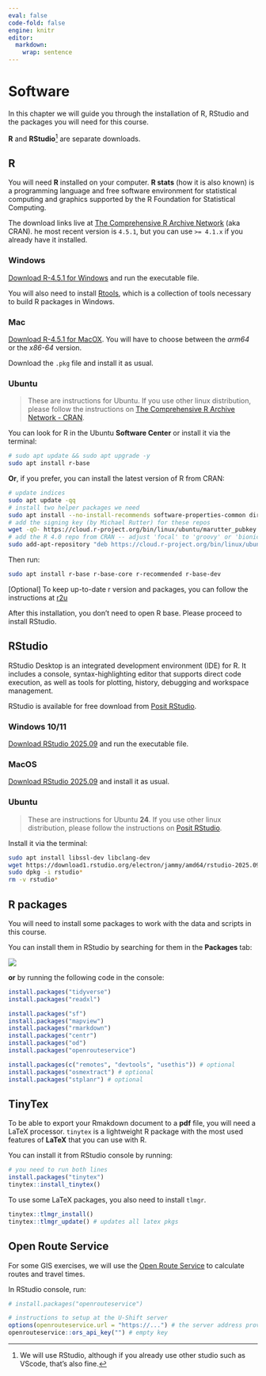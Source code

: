 ```yaml
---
eval: false
code-fold: false
engine: knitr
editor: 
  markdown: 
    wrap: sentence
---
```


# Software

In this chapter we will guide you through the installation of R, RStudio and the packages you will need for this course.

**R** and **RStudio**[^1] are separate downloads.

[^1]: We will use RStudio, although if you already use other studio such as VScode, that's also fine.

## R

You will need **R** installed on your computer.
**R stats** (how it is also known) is a programming language and free software environment for statistical computing and graphics supported by the R Foundation for Statistical Computing.

The download links live at [The Comprehensive R Archive Network](https://cran.r-project.org/) (aka CRAN).
he most recent version is `4.5.1`, but you can use `>= 4.1.x` if you already have it installed.

:::: {.panel-tabset .nav-pills}
### Windows

[Download R-4.5.1 for Windows](https://cran.r-project.org/bin/windows/base/R-4.5.1-win.exe) and run the executable file.

::: {.callout-important icon="false"}
You will also need to install [Rtools](https://cran.r-project.org/bin/windows/Rtools/rtools45/rtools.html), which is a collection of tools necessary to build R packages in Windows.
:::

### Mac

[Download R-4.5.1 for MacOX](https://cran.r-project.org/).
You will have to choose between the *arm64* or the *x86-64* version.

Download the `.pkg` file and install it as usual.

### Ubuntu

> These are instructions for Ubuntu.
> If you use other linux distribution, please follow the instructions on [The Comprehensive R Archive Network - CRAN](https://cran.r-project.org/bin/linux/).

You can look for R in the Ubuntu **Software Center** or install it via the terminal:

```bash
# sudo apt update && sudo apt upgrade -y
sudo apt install r-base
```

**Or**, if you prefer, you can install the latest version of R from CRAN:

```bash
# update indices
sudo apt update -qq
# install two helper packages we need
sudo apt install --no-install-recommends software-properties-common dirmngr
# add the signing key (by Michael Rutter) for these repos
wget -qO- https://cloud.r-project.org/bin/linux/ubuntu/marutter_pubkey.asc | sudo tee -a /etc/apt/trusted.gpg.d/cran_ubuntu_key.asc
# add the R 4.0 repo from CRAN -- adjust 'focal' to 'groovy' or 'bionic' as needed
sudo add-apt-repository "deb https://cloud.r-project.org/bin/linux/ubuntu $(lsb_release -cs)-cran40/"
```

Then run:

```bash
sudo apt install r-base r-base-core r-recommended r-base-dev
```

\[Optional\] To keep up-to-date r version and packages, you can follow the instructions at [r2u](https://eddelbuettel.github.io/r2u/)
::::

After this installation, you don't need to open R base.
Please proceed to install RStudio.

## RStudio

RStudio Desktop is an integrated development environment (IDE) for R.
It includes a console, syntax-highlighting editor that supports direct code execution, as well as tools for plotting, history, debugging and workspace management.

RStudio is available for free download from [Posit RStudio](https://posit.co/download/rstudio-desktop/).

::: {.panel-tabset .nav-pills}
### Windows 10/11

[Download RStudio 2025.09](https://download1.rstudio.org/electron/windows/RStudio-2025.09.0-387.exe) and run the executable file.

### MacOS

[Download RStudio 2025.09](https://download1.rstudio.org/electron/macos/RStudio-2025.09.0-387.dmg) and install it as usual.

### Ubuntu

> These are instructions for Ubuntu **24**.
> If you use other linux distribution, please follow the instructions on [Posit RStudio](https://posit.co/download/rstudio-desktop/).

Install it via the terminal:

```bash
sudo apt install libssl-dev libclang-dev
wget https://download1.rstudio.org/electron/jammy/amd64/rstudio-2025.09.0-387-amd64.deb
sudo dpkg -i rstudio*
rm -v rstudio*
```
:::

## R packages

You will need to install some packages to work with the data and scripts in this course.

You can install them in RStudio by searching for them in the **Packages** tab:

![](images/clipboard-3443685728.png)

**or** by running the following code in the console:

```r
install.packages("tidyverse")
install.packages("readxl")

install.packages("sf")
install.packages("mapview")
install.packages("rmarkdown")
install.packages("centr")
install.packages("od")
install.packages("openrouteservice")

install.packages(c("remotes", "devtools", "usethis")) # optional
install.packages("osmextract") # optional
install.packages("stplanr") # optional
```

## TinyTex

To be able to export your Rmakdown document to a **pdf** file, you will need a LaTeX processor.
`tinytex` is a lightweight R package with the most used features of **LaTeX** that you can use with R.

You can install it from RStudio console by running:

```r
# you need to run both lines
install.packages("tinytex")
tinytex::install_tinytex()
```

To use some LaTeX packages, you also need to install `tlmgr`.

```r
tinytex::tlmgr_install()
tinytex::tlmgr_update() # updates all latex pkgs
```

## Open Route Service {#ors}

For some GIS exercises, we will use the [Open Route Service](https://openrouteservice.org/) to calculate routes and travel times.

In RStudio console, run:

```r
# install.packages("openrouteservice")

# instructions to setup at the U-Shift server
options(openrouteservice.url = "https://...") # the server address provided to you
openrouteservice::ors_api_key("") # empty key
```
